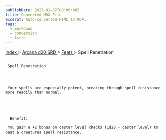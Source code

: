 ```yaml
---
publishDate: 2023-01-02T00:00:00Z
title: Converted MDX File
excerpt: Auto-converted HTML to MDX.
tags:
  - markdown
  - conversion
  - Astro
---
```







[
      Index
     ](-index)
     >
     [
      Arcana d20 SRD
     ](arcana-d20-srd-index)
     >
     [
      Feats
     ](arcana-d20-srd-feats-index)
     > Spell Penetration
    





## 
     Spell Penetration
    



     Your spells are especially potent, breaking through spell resistance more readily than normal.
    




      Benefit:
     
     You gain a +2 bonus on caster level checks (1d20 + caster level) to beat a creatures spell resistance.
    




